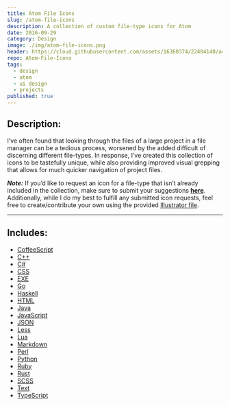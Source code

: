 ```yaml
---
title: Atom File Icons
slug: /atom-file-icons
description: A collection of custom file-type icons for Atom
date: 2016-09-29
category: Design
image: ./img/atom-file-icons.png
header: https://cloud.githubusercontent.com/assets/16360374/22404140/a46933d4-e5df-11e6-9d13-00cb87228bff.png
repo: Atom-File-Icons
tags:
  - design
  - atom
  - ui design
  - projects
published: true
---
```


## Description:  
I&rsquo;ve often found that looking through the files of a large project in a file manager can be a tedious process, worsened by the added difficult of discerning different file-types. In response, I&rsquo;ve created this collection of icons to be tastefully unique, while also providing improved visual grepping that allows for much quicker navigation of project files.  

***Note:*** If you&rsquo;d like to request an icon for a file-type that isn&rsquo;t already included in the collection, make sure to submit your suggestions [**here**](https://github.com/tterb/Atom-File-Icons/issues/new).  
Additionally, while I do my best to fulfill any submitted icon requests, feel free to create/contribute your own using the provided [Illustrator file](https://github.com/tterb/Atom-File-Icons/blob/master/AI/AtomFileIcons.ai).  

_____________________

## Includes:  
  * [CoffeeScript](https://github.com/tterb/Atom-File-Icons/blob/master/PNG/coffee.png)
  * [C++](https://github.com/tterb/Atom-File-Icons/blob/master/PNG/cpp.png)
  * [C#](https://github.com/tterb/Atom-File-Icons/blob/master/PNG/cs.png)
  * [CSS](https://github.com/tterb/Atom-File-Icons/blob/master/PNG/css.png)
  * [EXE](https://github.com/tterb/Atom-File-Icons/blob/master/PNG/exe.png)
  * [Go](https://github.com/tterb/Atom-File-Icons/blob/master/PNG/go.png)
  * [Haskell](https://github.com/tterb/Atom-File-Icons/blob/master/PNG/hs.png)
  * [HTML](https://github.com/tterb/Atom-File-Icons/blob/master/PNG/html.png)
  * [Java](https://github.com/tterb/Atom-File-Icons/blob/master/PNG/java.png)
  * [JavaScript](https://github.com/tterb/Atom-File-Icons/blob/master/PNG/js.png)
  * [JSON](https://github.com/tterb/Atom-File-Icons/blob/master/PNG/json.png)
  * [Less](https://github.com/tterb/Atom-File-Icons/blob/master/PNG/less.png)
  * [Lua](https://github.com/tterb/Atom-File-Icons/blob/master/PNG/lua.png)
  * [Markdown](https://github.com/tterb/Atom-File-Icons/blob/master/PNG/md.png)
  * [Perl](https://github.com/tterb/Atom-File-Icons/blob/master/PNG/pl.png)
  * [Python](https://github.com/tterb/Atom-File-Icons/blob/master/PNG/py.png)
  * [Ruby](https://github.com/tterb/Atom-File-Icons/blob/master/PNG/rb.png)
  * [Rust](https://github.com/tterb/Atom-File-Icons/blob/master/PNG/rs.png)
  * [SCSS](https://github.com/tterb/Atom-File-Icons/blob/master/PNG/scss.png)
  * [Text](https://github.com/tterb/Atom-File-Icons/blob/master/PNG/txt.png)
  * [TypeScript](https://github.com/tterb/Atom-File-Icons/blob/master/PNG/ts.png)
